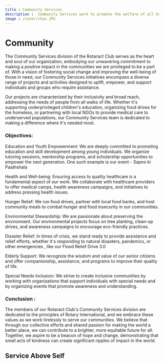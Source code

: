 ```yaml
---
title : Community Services
description :  Community Services work to promote the welfare of all human beings in the community ranging from crime prevention, the disabled, drug abuse, the elderly, health education, parenting or marriage education, adult literacy, hunger, poverty, etc. To deal with issues relating to the physical state of the community and look at threats to the environment.
image : /cover/chav.JPG
---
```


# Community

The Community Services division of the Rotaract Club serves as the heart and soul of our organization, embodying our unwavering commitment to making a positive impact in the communities we are privileged to be a part of. With a vision of fostering social change and improving the well-being of those in need, our Community Services initiatives encompass a diverse range of projects and activities designed to uplift, empower, and support individuals and groups who require assistance.

Our projects are characterized by their inclusivity and broad reach, addressing the needs of people from all walks of life. Whether it's supporting underprivileged children's education, organizing food drives for the homeless, or partnering with local NGOs to provide medical care to underserved populations, our Community Services team is dedicated to making a difference where it's needed most.

### Objectives:
Education and Youth Empowerment: We are deeply committed to promoting education and skill development among young individuals. We organize tutoring sessions, mentorship programs, and scholarship opportunities to empower the next generation. One such example is our event - Sapno ki Paathshala

Health and Well-being: Ensuring access to quality healthcare is a fundamental aspect of our work. We collaborate with healthcare providers to offer medical camps, health awareness campaigns, and initiatives to address pressing health issues.

Hunger Relief: We run food drives, partner with local food banks, and host community meals to combat hunger and food insecurity in our communities.

Environmental Stewardship: We are passionate about preserving the environment. Our environmental projects focus on tree planting, clean-up drives, and awareness campaigns to encourage eco-friendly practices.

Disaster Relief: In times of crisis, we stand ready to provide assistance and relief efforts, whether it's responding to natural disasters, pandemics, or other emergencies , like our Flood Relief Drive 3.0

Elderly Support: We recognize the wisdom and value of our senior citizens and offer companionship, assistance, and programs to improve their quality of life.

Special Needs Inclusion: We strive to create inclusive communities by working with organizations that support individuals with special needs and by organizing events that promote awareness and understanding.

### Conclusion :
The members of our Rotaract Club's Community Services division are dedicated to the principles of Rotary International, and we embrace these values as we work tirelessly to serve our communities. We believe that through our collective efforts and shared passion for making the world a better place, we can contribute to a brighter, more equitable future for all. Together, we aspire to be a beacon of hope and change, demonstrating that small acts of kindness can create significant ripples of impact in the world.
## Service Above Self